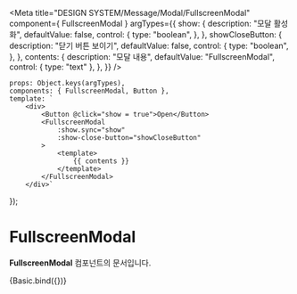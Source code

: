 
<Meta
    title="DESIGN SYSTEM/Message/Modal/FullscreenModal"
    component={ FullscreenModal }
    argTypes={{
        show: {
            description: "모달 활성화",
            defaultValue: false,
            control: {
                type: "boolean",
            },
        },
        showCloseButton: {
            description: "닫기 버튼 보이기",
            defaultValue: false,
            control: {
                type: "boolean",
            },
        },
        contents: {
            description: "모달 내용",
            defaultValue: "FullscreenModal",
            control: { type: "text" },
        },
    }}
/>

    props: Object.keys(argTypes),
    components: { FullscreenModal, Button },
    template: `
        <div>
            <Button @click="show = true">Open</Button>
            <FullscreenModal
                :show.sync="show"
                :show-close-button="showCloseButton"
            >
                <template>
                    {{ contents }}
                </template>
            </FullscreenModal>
        </div>`
});

# FullscreenModal

**FullscreenModal** 컴포넌트의 문서입니다.

<Story name="Basic" height="100px">
    {Basic.bind({})}
</Story>

<ArgsTable story="Basic" />
